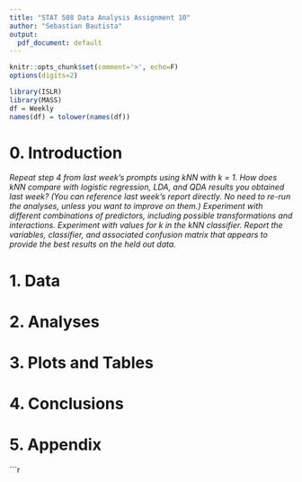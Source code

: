 ```yaml
---
title: "STAT 508 Data Analysis Assignment 10"
author: "Sebastian Bautista"
output:
  pdf_document: default
---
```

  
```r
knitr::opts_chunk$set(comment='>', echo=F)
options(digits=2)

library(ISLR)
library(MASS)
df = Weekly
names(df) = tolower(names(df))
```

# 0. Introduction

*Repeat step 4 from last week's prompts using kNN with k = 1.*
*How does kNN compare with logistic regression, LDA, and QDA results you obtained last week? (You can reference last week's report directly. No need to re-run the analyses, unless you want to improve on them.)*
*Experiment with different combinations of predictors, including possible transformations and interactions. Experiment with values for k in the kNN classifier. Report the variables, classifier, and associated confusion matrix that appears to provide the best results on the held out data.*

# 1. Data

# 2. Analyses

# 3. Plots and Tables

# 4. Conclusions

# 5. Appendix

```r
